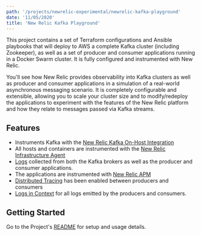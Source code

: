 ```yaml
---
path: '/projects/newrelic-experimental/newrelic-kafka-playground'
date: '11/05/2020'
title: 'New Relic Kafka Playground'
---
```


This project contains a set of Terraform configurations and Ansible playbooks that will deploy to AWS a complete Kafka cluster (including Zookeeper), as well as a set of producer and consumer applications running in a Docker Swarm cluster. It is fully configured and instrumented with New Relic.

You'll see how New Relic provides observability into Kafka clusters as well as producer and consumer applications in a simulation of a real-world asynchronous messaging scenario. It is completely configurable and extensible, allowing you to scale your cluster size and to modify/redeploy the applications to experiment with the features of the New Relic platform and how they relate to messages passed via Kafka streams.

## Features

- Instruments Kafka with the [New Relic Kafka On-Host Integration](https://docs.newrelic.com/docs/integrations/host-integrations/host-integrations-list/kafka-monitoring-integration)
- All hosts and containers are instrumented with the [New Relic Infrastructure Agent](https://docs.newrelic.com/docs/infrastructure)
- [Logs](https://newrelic.com/products/logs) collected from both the Kafka brokers as well as the producer and consumer applications.
- The applications are instrumented with [New Relic APM](https://docs.newrelic.com/docs/apm)
- [Distributed Tracing](https://docs.newrelic.com/docs/understand-dependencies/distributed-tracing/get-started/introduction-distributed-tracing) has been enabled between producers and consumers
- [Logs in Context](https://docs.newrelic.com/docs/logs/enable-log-management-new-relic/configure-logs-context/configure-logs-context-apm-agents) for all logs emitted by the producers and consumers.

## Getting Started

Go to the Project's [README](https://github.com/newrelic-experimental/newrelic-kafka-playground#readme) for setup and usage details.
